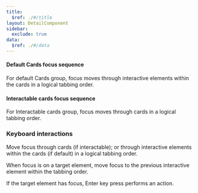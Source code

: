 ```yaml
---
title:
  $ref: ./#/title
layout: DetailComponent
sidebar:
  exclude: true
data:
  $ref: ./#/data
---
```


#### Default Cards focus sequence  

For default Cards group, focus moves through interactive elements within the cards in a logical tabbing order. 

#### Interactable cards focus sequence  

For Interactable cards group, focus moves through cards in a logical tabbing order.  

### Keyboard interactions

<KeyboardControls>
<KeyboardControl keyOrCombos="Tab">

Move focus through cards (if interactable); or through interactive elements within the cards (if default) in a logical tabbing order.

</KeyboardControl>
<KeyboardControl keyOrCombos="Tab + Shift">

When focus is on a target element, move focus to the previous interactive element within the tabbing order. 

</KeyboardControl>
<KeyboardControl keyOrCombos="Enter">

If the target element has focus, Enter key press performs an action. 

</KeyboardControl>
</KeyboardControls>
